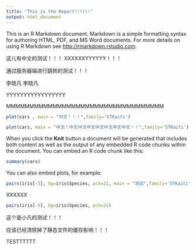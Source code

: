 ```yaml
---
title: "This is the Report!!!!!!"
output: html_document
---
```





This is an R Markdown document. Markdown is a simple formatting syntax for authoring HTML, PDF, and MS Word documents. For more details on using R Markdown see <http://rmarkdown.rstudio.com>.

这儿有中文的测试！！！  XXXXXXYYYYYY！！！

通过服务器端进行跳转的测试！！！

李晓凡
李晓凡

YYYYYYYYYYYYYYYYY


MMMMMMMMMMMMMMMMMMMMMMMMMMMMMMMMMM

```r
plot(cars , main = "中文！！！",family='STKaiti')
```

```r
plot(cars, main = "中文！中文中文中文中文中文中文中文！！",family='STKaiti')
```

When you click the **Knit** button a document will be generated that includes both content as well as the output of any embedded R code chunks within the document. You can embed an R code chunk like this:

```r
summary(cars)
```

You can also embed plots, for example:

```r
pairs(iris[-5], bg=iris$Species, pch=21, main = "测试",family='STKaiti')
```



XXXXXX


```r
pairs(iris[-5], bg=iris$Species, pch=21)
```


这个是小凡的测试！！！

应该已经清除掉了静态文件的缓存影响！！！


TESTTTTTT
